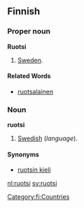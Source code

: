 ==Finnish==

===Proper noun===
'''Ruotsi'''

# [[Sweden]].

====Related Words====
*[[ruotsalainen]]

===Noun===
'''ruotsi'''

# [[Swedish]] (''language'').

====Synonyms====
*[[ruotsin kieli]]

[[Category:fi:Countries]]

[[nl:ruotsi]]
[[sv:ruotsi]]